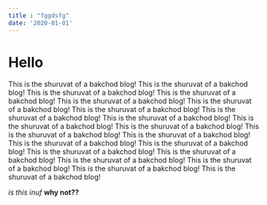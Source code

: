 ```yaml
---
title : "fggdsfg"
date: '2020-01-01'
---
```



# Hello

This is the shuruvat of a bakchod blog!
This is the shuruvat of a bakchod blog!
This is the shuruvat of a bakchod blog!
This is the shuruvat of a bakchod blog!
This is the shuruvat of a bakchod blog!
This is the shuruvat of a bakchod blog!
This is the shuruvat of a bakchod blog!
This is the shuruvat of a bakchod blog!
This is the shuruvat of a bakchod blog!
This is the shuruvat of a bakchod blog!
This is the shuruvat of a bakchod blog!
This is the shuruvat of a bakchod blog!
This is the shuruvat of a bakchod blog!
This is the shuruvat of a bakchod blog!
This is the shuruvat of a bakchod blog!
This is the shuruvat of a bakchod blog!
This is the shuruvat of a bakchod blog!
This is the shuruvat of a bakchod blog!
This is the shuruvat of a bakchod blog!
This is the shuruvat of a bakchod blog!
This is the shuruvat of a bakchod blog!

*is this inuf* **why not??**